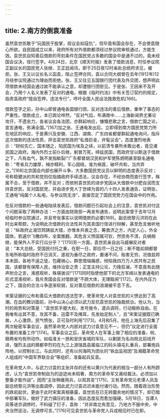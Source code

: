 ```yaml
---
---
---
```

title: 2.南方的倒袁准备
---




虽然袁世凯敢于“玩国民于股掌，视议会如寇仇”，但毕竟有国会存在，不会使袁随心所欲。自民国成立以来，政府所有对外借款都须经过参议院审核通过，方能生效。袁世凯自知善后借款的苛刻条件在国民党占多数的国会中是通不过的，竟未经国会议决，径行签字。4月24日，北京《顺天时报》发表了借款消息，时任参议院正副议长的国民党人张继、王正廷闻讯，即于25日夜12时亲赴总统府求见，被拒。张、王又以议长名义函袁，阻止签押合同，袁以合同大纲曾在去年(1912年)12月经参议院通过为理由而拒绝。张、王又往见五国银行团代表及外交团，想声明此项借款未经国会通过故不能承认之意，却遭银行团拒见。于是张、王因来不及开会，乃用个人名义发表了反对的通电，根据《临时约法》中有关签订契约的规定，指责袁政府“擅自签押，违法专行”，呼吁全国人民设法挽救危机[166]。

借款签字之前，孙中山即曾通电各国银行团，反对违法的善后借款，重申了事态的严重性。借款成立，本已舆论哗然，“反对气焰，布满南中……上海新闻界尤著论攻讦，不遗余力。各省议会各法团，亦群起响应，慷慨悲歌之言，借款亡国之论，宣言通电，弥满全国。”[167]加之张、王通电发出后，立即得到南方国民党势力所在地区的响应，于是黄兴及安徽、江西、湖南、广东四省都督群起通电询问，指斥这次借款的违法性质，抨击袁世凯政府“私借巨金，弁髦议会”，态度激烈地表示：“财权先亡，国本随之，陷民国为埃及之续，以前清专暴所未敢出者，竟见诸民国之政府。海内外烈士前仆后继，躬冒万死，缔兹民国，而政府甘以断送于借款之下，凡有血气，孰不发指眦裂!”广东都督胡汉民和护军使陈炯明甚至联名通电称：“粤省兵力雄厚，械亦精利，军心固结，谁为祸首，破坏共和，当共弃之。”[168]北京国会内部也展开斗争，大多数国民党议员以鲜明的态度表示反对；号称稳健派的共和党则仅指摘政府手续违法，议会存在，不经协商而直行签字，殊属不合，至于借款，并不反对；而依附袁世凯的进步党因从大借款中分肥自润而支持袁世凯，反对国民党，并由进步党人丁世峄为首的八十四人发表通告，证明张、王通电“纯属个人私电，与参议院无涉”，直接否定了国民党势力在国会中的作用。

在反对借款的一些通电陆续发表后，借款问题已引起社会上的注意，袁世凯对付这个问题采取了两种办法：一方面由财政部一再发布通告，说明此案曾于去年12月经临时参议院通过，并且夸张事实以说明借款的必要[169]。副总统黎元洪则在此时出来帮腔，为说明此次借款的合法性并为其卖国行径进行辩解，甚至危言耸听地说：“纵政府止渴饮鸩铸兹大错，亦惟本共衷之念，筹救济之方，内定人心，外全国体。若遽尔飞檄四布，全案推翻，其危言义愤固属可钦，然债务不清，兵祸相继，能保外人不实行瓜分乎？”[170]另一方面，袁世凯亲自出马威嚇反对者说：“本大总统，受国民付托之重，在职一日，即应尽一日之任；断不能如胡都督东电所称临时政府不日消灭，遂视为垂尽之政府，置诸不问，贻害无穷。况值兹邦本未固，各地不逞之徒，包藏祸心，群思借端煽惑，倾陷我四万万人民共有之民国，该都督有保障人民，维持治安之责；正宜主持公论，力挽狂澜，不意竟有此随声附合之言，淆惑观听，殊堪骇诧!”[171]同时指使他部下的北方军阀以发表通电的形式混淆视听，竟斥责国会反对借款是“不顾大体，无理取闹”[172]。在内外压力之下，国会的合法斗争逐渐软弱，反对善后借款的浪潮被平息下去。

宋案证据的公布和善后大借款的违法签字，使革命党人对袁世凯的义愤达到了高潮。在血的教训面前，孙中山决心必须以武力反抗袁世凯的独裁统治。他认为，当时的局势和对策是：“袁世凯手握大权，发号施令，遣兵调将，行动极称自由。在我唯有出其不意，攻其不备，迅雷不及掩耳，先发始足制人”，且“宋案证据既已确凿，人心激昂，民气愤张，正可及时利用”[173]。4月和5月，他在上海先后召集了两次秘密军事会议，虽然革命党人内部对武力讨袁意见不一，但仍“议定进行全面布置的准备工作”[174]。军事会议之后，革命党人在军事上做了相应的准备，皖、赣两省均有所动作。如临淮关一旅和安庆省城的军队，以剿匪为名向皖北前线开进，强烈主战的赣都李烈钧在九江上游瑞昌县属临江的码头镇屯扎重兵，部署炮兵阵地，以控制长江。与此同时，还有以何海鸣为团长的“铁血监视团”及湘籍革命党人组成的“中国军界联合会”等组织，准备起兵反袁。

在革命党人中，与武力讨袁的主张并存的还有以黄兴为代表的相当一部分人有所顾虑，认为“袁世凯帝制自为的逆迹尚未昭著，南方的革命军又甫经裁汰，必须加以整备才能作战”，因而“主张稍缓用兵，以观其变”[175]，又有革命党元老谭人凤及副总统黎元洪等出面调停，因此武力讨袁迟迟未能付诸行动。然而，随着政治形势的跌宕起伏，更由于此时宋案真相暴露，袁世凯在已无转圜余地的情况下，却已暗中部署军队，做好了武力镇压的准备，因此态度反而愈加强硬。5月18日，当谭人凤等进京调停时，不料碰了钉子，袁称：“并非南北有意见，乃地方不服中央，中央当然惩治，无调停可言。”[176]可见袁世凯与革命党人兵戎相见时已在即。